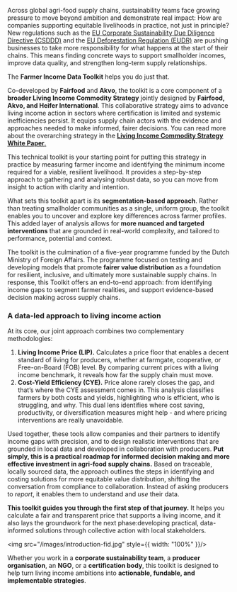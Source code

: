 Across global agri-food supply chains, sustainability teams face growing pressure to move beyond ambition and demonstrate real impact: How are companies supporting equitable livelihoods in practice, not just in principle? New regulations such as the [EU Corporate Sustainability Due Diligence Directive (CSDDD)](https://commission.europa.eu/business-economy-euro/doing-business-eu/sustainability-due-diligence-responsible-business/corporate-sustainability-due-diligence_en) and the [EU Deforestation Regulation (EUDR)](https://environment.ec.europa.eu/topics/forests/deforestation/regulation-deforestation-free-products_en) are pushing businesses to take more responsibility for what happens at the start of their chains. This means finding concrete ways to support smallholder incomes, improve data quality, and strengthen long-term supply relationships.

The **Farmer Income Data Toolkit** helps you do just that. 

Co-developed by **Fairfood** and **Akvo**, the toolkit is a core component of a **broader Living Income Commodity Strategy** jointly designed by **Fairfood, Akvo, and Heifer International**. This collaborative strategy aims to advance living income action in sectors where certification is limited and systemic inefficiencies persist. It equips supply chain actors with the evidence and approaches needed to make informed, fairer decisions. You can read more about the overarching strategy in the [**Living Income Commodity Strategy White Paper**.](https://fairfood.org/en/resources/heifer-and-fairfood-release-commodity-living-income-strategy-white-paper/)

This technical toolkit is your starting point for putting this strategy in practice by measuring farmer income and identifying the minimum income required for a viable, resilient livelihood. It provides a step-by-step approach to gathering and analysing robust data, so you can move from insight to action with clarity and intention.

What sets this toolkit apart is its **segmentation-based approach**. Rather than treating smallholder communities as a single, uniform group, the toolkit enables you to uncover and explore key differences across farmer profiles. This added layer of analysis allows for **more nuanced and targeted interventions** that are grounded in real-world complexity, and tailored to performance, potential and context.  

The toolkit is the culmination of a five-year programme funded by the Dutch Ministry of Foreign Affairs. The programme focused on testing and developing models that promote **fairer value distribution** as a foundation for resilient, inclusive, and ultimately more sustainable supply chains. In response, this Toolkit offers an end-to-end approach: from identifying income gaps to segment farmer realities, and support evidence-based decision making across supply chains.

### **A data-led approach to living income action**

At its core, our joint approach combines two complementary methodologies:

1. **Living Income Price (LIP).** Calculates a price floor that enables a decent standard of living for producers, whether at farmgate, cooperative, or Free-on-Board (FOB) level. By comparing current prices with a living income benchmark, it reveals how far the supply chain must move.  
2. **Cost-Yield Efficiency (CYE).** Price alone rarely closes the gap, and that’s where the CYE assessment comes in. This analysis classifies farmers by both costs and yields, highlighting who is efficient, who is struggling, and why. This dual lens identifies where cost saving, productivity, or diversification measures might help \- and where pricing interventions are really unavoidable.

Used together, these tools allow companies and their partners to identify income gaps with precision, and to design realistic interventions that are grounded in local data and developed in collaboration with producers. **Put simply, this is a practical roadmap for informed decision making and more effective investment in agri-food supply chains.**  Based on traceable, locally sourced data, the approach outlines the steps in identifying and costing solutions for more equitable value distribution, shifting the conversation from compliance to collaboration. Instead of asking producers to *report*, it enables them to understand and *use* their data. 

**This toolkit guides you through the first step** **of that journey.** It helps you calculate a fair and transparent price that supports a living income, and it also lays the groundwork for the next phase:developing practical, data-informed solutions through collective action with local stakeholders.

<img src="/images/introduction-fid.jpg" style={{ width: "100%" }}/>

Whether you work in a **corporate sustainability team**, a **producer organisation**, an **NGO**, or a **certification body**, this toolkit is designed to help turn living income ambitions into **actionable, fundable, and implementable strategies**.